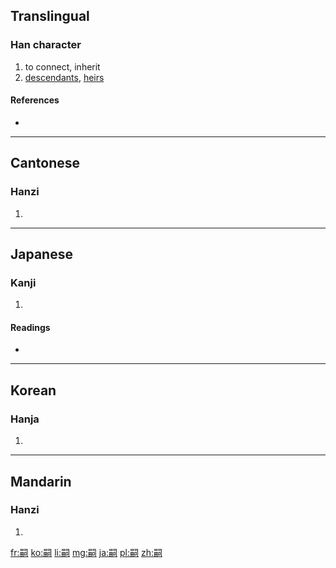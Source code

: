 ==Translingual==

===Han character===
{{Han char|rn=30|rad=口|as=10|sn=13|four=6722<sub>0</sub>|canj=口月尸一口 (RBSMR)}}

# to connect, inherit
# [[descendants]], [[heirs]]

====References====
* {{Han ref|kx=0203.300|dkj=04109|dj=0426.100|hdz=10667.110|uh=55E3|ud=21987|bh=B6E0|bd=46816}}

----

==Cantonese==

===Hanzi===
{{yue-hanzi|jyut=|y=ji6}}

# {{defn|lang=yue|sort=口10}}

----

==Japanese==

===Kanji===
{{ja-kanji|grade=c|rs=口10}}

# {{defn|lang=ja|sort=口10}}

====Readings====
* {{ja-readings|on=[[し]] (shi)|kun=[[つぐ]] (tsugu)}}

----

==Korean==

===Hanja===
{{ko-hanja|hangeul=사|rv=sa|mr=sa}}

# {{defn|lang=ko|sort=口10}}

----

==Mandarin==

===Hanzi===
{{cmn-hanzi|pin=[[sì]] ([[si4]])|wg=ssu<sup>4</sup>}}

# {{defn|lang=cmn|sort=口10}}

[[fr:嗣]]
[[ko:嗣]]
[[li:嗣]]
[[mg:嗣]]
[[ja:嗣]]
[[pl:嗣]]
[[zh:嗣]]